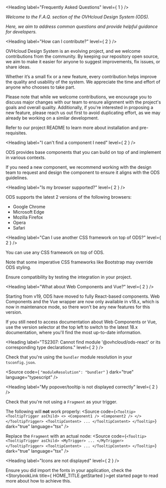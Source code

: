 
<Meta title="OVHcloud Design System/F.A.Q." />

<Heading label="Frequently Asked Questions" level={ 1 } />

*Welcome to the F.A.Q. section of the OVHcloud Design System (ODS).*

*Here, we aim to address common questions and provide helpful guidance for developers.*

<Heading label="How can I contribute?" level={ 2 } />

OVHcloud Design System is an evolving project, and we welcome contributions from the community.
By keeping our repository open source, we aim to make it easier for anyone to suggest improvements, fix issues, or share ideas.

Whether it’s a small fix or a new feature, every contribution helps improve the quality and usability of the system.
We appreciate the time and effort of anyone who chooses to take part.

Please note that while we welcome contributions, we encourage you to discuss major changes with our team to ensure alignment with the project's goals and overall quality.
Additionally, if you're interested in proposing a new feature, please reach us out first to avoid duplicating effort, as we may already be working on a similar development.

Refer to our project <ExternalLink href="https://github.com/ovh/design-system?tab=contributing-ov-file#contributing-to-ods-project">README</ExternalLink> to learn more about installation and pre-requisites.

<Heading label="I can't find a component I need" level={ 2 } />

ODS provides base components that you can build on top of and implement in various contexts.

If you need a new component, we recommend working with the design team to request and design the component to ensure it aligns with the ODS guidelines.

<Heading label="Is my browser supported?" level={ 2 } />

ODS supports the latest 2 versions of the following browsers:
- Google Chrome
- Microsoft Edge
- Mozilla Firefox
- Opera
- Safari

<Heading label="Can I use another CSS framework on top of ODS?" level={ 2 } />

You can use any CSS framework on top of ODS.

Note that some imperative CSS frameworks like Bootstrap may override ODS styling.

Ensure compatibility by testing the integration in your project.

<Heading label="What about Web Components and Vue?" level={ 2 } />

Starting from v19, ODS have moved to fully React-based components.
Web Components and the Vue wrapper are now only available in v18.x, which is now in maintenance mode,
so there won't be any new features for this version.

If you still need to access documentation about Web Components or Vue, use the version selector at the top left to switch to the latest 18.x documentation, where you'll find the most up-to-date information.

<Heading label="TS2307: Cannot find module '@ovhcloud/ods-react' or its corresponding type declarations." level={ 2 } />

Check that you're using the `bundler` <ExternalLink href="https://www.typescriptlang.org/docs/handbook/release-notes/typescript-5-0.html#--moduleresolution-bundler">module resolution</ExternalLink> in your `tsconfig.json`.

<Source code={ `"moduleResolution": "bundler"` }
        dark="true"
        language="typescript" />

<Heading label="My popover/tooltip is not displayed correctly" level={ 2 } />

Check that you're not using a `Fragment` as your trigger.

The following will **not** work properly:
<Source code={`
<Tooltip>
  <TooltipTrigger asChild>
    <>
      <Component1 />
      <Component2 />
    </>
  </TooltipTrigger>
  <TooltipContent>
    ...
  </TooltipContent>
</Tooltip>
`}
        dark="true"
        language="tsx" />

Replace the `Fragment` with an actual node:
<Source code={`
<Tooltip>
  <TooltipTrigger asChild>
    <MyTrigger>
      ...
    </MyTrigger>
  </TooltipTrigger>
  <TooltipContent>
    ...
  </TooltipContent>
</Tooltip>
`}
        dark="true"
        language="tsx" />

<Heading label="Icons are not displayed" level={ 2 } />

Ensure you did import the fonts in your application, check the <StorybookLink title={ HOME_TITLE.getStarted }>get started</StorybookLink>
page to read more about how to achieve this.
